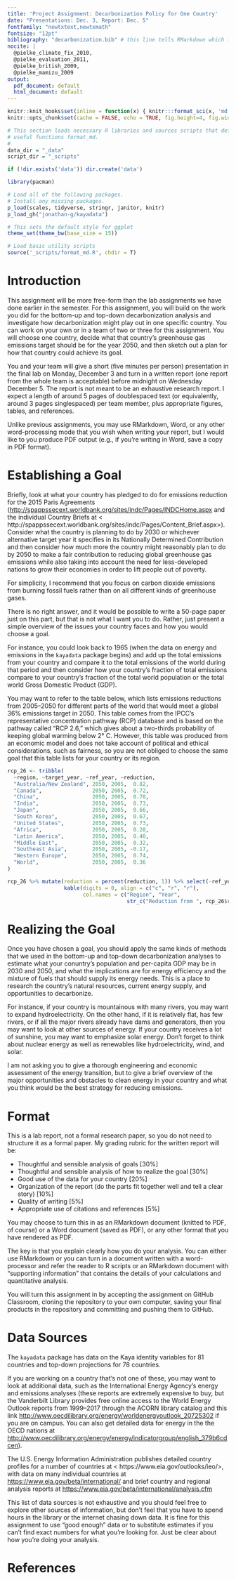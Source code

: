 ```yaml
---
title: 'Project Assignment: Decarbonization Policy for One Country'
date: "Presentations: Dec. 3, Report: Dec. 5"
fontfamily: "newtxtext,newtxmath"
fontsize: "12pt"
bibliography: "decarbonization.bib" # this line tells RMarkdown which file to use for the bibliography
nocite: |
  @pielke_climate_fix_2010,
  @pielke_evaluation_2011,
  @pielke_british_2009,
  @pielke_mamizu_2009
output: 
  pdf_document: default
  html_document: default
---
```


```r
knitr::knit_hooks$set(inline = function(x) { knitr:::format_sci(x, 'md')})
knitr::opts_chunk$set(cache = FALSE, echo = TRUE, fig.height=4, fig.width=7)

# This section loads necessary R libraries and sources scripts that define 
# useful functions format_md.
# 
data_dir = "_data"
script_dir = "_scripts"

if (!dir.exists('data')) dir.create('data')

library(pacman)

# Load all of the following packages.
# Install any missing packages.
p_load(scales, tidyverse, stringr, janitor, knitr)
p_load_gh("jonathan-g/kayadata")

# This sets the default style for ggplot
theme_set(theme_bw(base_size = 15))

# Load basic utility scripts
source('_scripts/format_md.R', chdir = T)
```
# Introduction

This assignment will be more free-form than the lab assignments we have done 
earlier in the semester.
For this assignment, you will build on the work you did for the bottom-up and 
top-down decarbonization analysis and investigate how decarbonization might 
play out in one specific country. 
You can work on your own or in a team of two or three for this assignment. 
You will choose one country, decide what that country’s greenhouse gas 
emissions target should be for the year 2050, and then sketch out a plan for 
how that country could achieve its goal.

You and your team will give a short (five minutes per person) presentation in 
the final lab on Monday, December 3 and turn in a written report (one report 
from the whole team is acceptable)
before midnight on Wednesday December 5. 
The report is not meant to be an exhaustive research report. I expect a length
of around 5 pages of doublespaced
text (or equivalently, around 3 pages singlespaced)
per team
member, plus appropriate figures, tables, and references. 

Unlike previous assignments, you may use RMarkdown, Word, or any other 
word-processing mode that you wish when writing your report, but I would like 
to you produce PDF output (e.g., if you’re writing in Word, save a copy in PDF 
format). 

# Establishing a Goal

Briefly, look at what your country has pledged to do for emissions reduction
for the 2015 Paris Agreements 
(<http://spappssecext.worldbank.org/sites/indc/Pages/INDCHome.aspx> and the
individual Country Briefs at <
http://spappssecext.worldbank.org/sites/indc/Pages/Content_Brief.aspx>).
Consider what the country is planning to do by 2030 or whichever alternative
target year it specifies in its Nationally Determined Contribution and
then consider how much more the country might reasonably plan to do by 
2050 to make a fair contribution to reducing global greenhouse gas emissions 
while also taking into account the need for less-developed nations to 
grow their economies in order to lift people out of poverty. 

For simplicity, I recommend that you focus on carbon dioxide emissions from 
burning fossil fuels rather than on all different kinds of greenhouse gases. 

There is no right answer, and it would be possible to write a 50-page
paper just on this part, but that is not what I want you to do. 
Rather, just present a simple overview of the issues your country faces and how 
you would choose a goal. 

For instance, you could look back to 1965 (when the data on energy and emissions 
in the `kayadata` package begins) and add up the total emissions from your
country and compare it to the total emissions of the world during that period
and then consider how your country's fraction of total emissions compare to your
country's fraction of the total world population or the total world Gross 
Domestic Product (GDP). 

You may want to refer to the table below, which lists emissions reductions from 
2005–2050 for different parts of the world that would meet a global 36% 
emissions target in 2050. This table comes from the IPCC’s representative 
concentration pathway (RCP) database and is based on the pathway called
“RCP 2.6,” which gives about a two-thirds probability of keeping global warming 
below 2&deg; C. 
However, this table was produced from an economic model and does not take 
account of political and ethical considerations, such as fairness, so you are 
not obliged to choose the same goal that this table lists for your country or 
its region.

```r
rcp_26 <- tribble(
  ~region, ~target_year, ~ref_year, ~reduction,
  "Australia/New Zealand", 2050, 2005,  0.82,
  "Canada",                2050, 2005,  0.72,
  "China",                 2050, 2005,  0.78,
  "India",                 2050, 2005,  0.73,
  "Japan",                 2050, 2005,  0.66,
  "South Korea",           2050, 2005,  0.67,
  "United States",         2050, 2005,  0.73,
  "Africa",                2050, 2005,  0.28,
  "Latin America",         2050, 2005,  0.40,
  "Middle East",           2050, 2005,  0.32,
  "Southeast Asia",        2050, 2005, -0.17,
  "Western Europe",        2050, 2005,  0.74,
  "World",                 2050, 2005,  0.36
)

rcp_26 %>% mutate(reduction = percent(reduction, 1)) %>% select(-ref_year) %>%
                  kable(digits = 0, align = c("c", "r", "r"),
                        col.names = c("Region", "Year", 
                                      str_c("Reduction from ", rcp_26$ref_year[1])))
```

# Realizing the Goal

Once you have chosen a goal, you should apply the same kinds of methods that we 
used in the bottom-up and top-down decarbonization analyses to estimate what 
your conuntry’s population and per-capita GDP may be in 2030 and 2050, and what 
the implications are for energy efficiency and the mixture of fuels that should 
supply its energy needs. This is a place to research the country’s natural 
resources, current energy supply, and opportunities to decarbonize. 

For instance, if your country is mountainous with many rivers, you may want to 
expand hydroelectricity. 
On the other hand, if it is relatively flat, has few rivers, or if all the 
major rivers already have dams and generators, then you may want to look at
other sources of energy. 
If your country receives a lot of sunshine, you may want to emphasize solar
energy. 
Don’t forget to think about nuclear energy as well as renewables like 
hydroelectricity, wind, and solar.

I am not asking you to give a thorough engineering and economic assessment of 
the energy transition, but to give a brief overview of the major opportunities 
and obstacles to clean energy in your country and what you think would be the 
best strategy for reducing emissions.

# Format

This is a lab report, not a formal research paper, so you do not need to 
structure it as a formal paper.
My grading rubric for the written report will be:

* Thoughtful and sensible analysis of goals [30%]
* Thoughtful and sensible analysis of how to realize the goal [30%]
* Good use of the data for your country [20%]
* Organization of the report (do the parts fit together well and tell a clear 
  story) [10%]
* Quality of writing [5%]
* Appropriate use of citations and references [5%]

You may choose to turn this in as an RMarkdown document (knitted to PDF, of 
course) or a Word document (saved as PDF), or any other format that you have
rendered as PDF. 

The key is that you explain clearly how you do your analysis. 
You can either use RMarkdown or you can turn in a document written with a 
word-processor and refer the reader to R scripts or an RMarkdown document 
with "supporting information" that contains the details of your calculations 
and quantitative analysis.

You will turn this assignment in by accepting the assignment on 
GitHub Classroom, cloning the repository to your own computer, saving your 
final products in the repository and committing and pushing them to GitHub.

# Data Sources
The `kayadata` package has data on the Kaya identity variables for 81 countries
and top-down projections for 78 countries. 

If you are working on a country that’s not one of these, you may want to look 
at additional data, such as the International Energy Agency’s energy and 
emissions analyses (these reports are extremely expensive to buy, but the 
Vanderbilt Library provides free online access to the World Energy Outlook 
reports from 1999–2017 through the ACORN library catalog and this link
<http://www.oecdilibrary.org/energy/worldenergyoutlook_20725302> 
if you are on campus. 
You can also get detailed data for energy in the the OECD nations at 
<http://www.oecdilibrary.org/energy/energy/indicatorgroup/english_379b6cdcen>).

The U.S. Energy Information Administration
publishes detailed country profiles for a number of countries at <
https://www.eia.gov/outlooks/ieo/>, 
with data on many individual countries at 
<https://www.eia.gov/beta/international/>
and brief country and regional analysis reports at 
<https://www.eia.gov/beta/international/analysis.cfm>

This list of data sources is not exhaustive and you should feel free to explore 
other sources of information, but don’t feel that you have to spend hours in the 
library or the internet chasing down data. It is fine for this assignment to use 
"good enough" data or to substitute estimates if you can’t find exact numbers 
for what you’re looking for. 
Just be clear about how you’re doing your analysis.

# References
